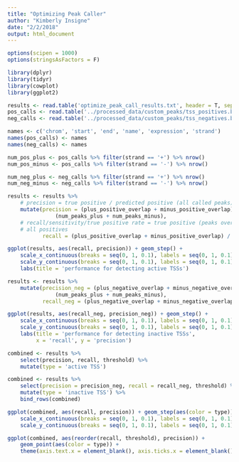 ```yaml
---
title: "Optimizing Peak Caller"
author: "Kimberly Insigne"
date: "2/2/2018"
output: html_document
---
```


```r
options(scipen = 1000)
options(stringsAsFactors = F)

library(dplyr)
library(tidyr)
library(cowplot)
library(ggplot2)

results <- read.table('optimize_peak_call_results.txt', header = T, sep = '\t')
pos_calls <- read.table('../processed_data/custom_peaks/tss_positives.bed', sep = '\t', header = F)
neg_calls <- read.table('../processed_data/custom_peaks/tss_negatives.bed', sep = '\t', header = F)

names <- c('chrom', 'start', 'end', 'name', 'expression', 'strand')
names(pos_calls) <- names
names(neg_calls) <- names
```

```r
num_pos_plus <- pos_calls %>% filter(strand == '+') %>% nrow()
num_pos_minus <- pos_calls %>% filter(strand == '-') %>% nrow()

num_neg_plus <- neg_calls %>% filter(strand == '+') %>% nrow()
num_neg_minus <- neg_calls %>% filter(strand == '-') %>% nrow()

results <- results %>% 
    # precision = true positive / predicted positive (all called peaks)
    mutate(precision = (plus_positive_overlap + minus_positive_overlap) / 
               (num_peaks_plus + num_peaks_minus),
    # recall/sensitivity/true positive rate = true positive (peaks overlap with positive TSS) / 
    # all positives
           recall = (plus_positive_overlap + minus_positive_overlap) / nrow(pos_calls))
```

```r
ggplot(results, aes(recall, precision)) + geom_step() +
    scale_x_continuous(breaks = seq(0, 1, 0.1), labels = seq(0, 1, 0.1), limits = c(0, 1.0)) +
    scale_y_continuous(breaks = seq(0, 1, 0.1), labels = seq(0, 1, 0.1), limits = c(0, 1.0)) +
    labs(title = 'performance for detecting active TSSs')
```


```r
results <- results %>% 
    mutate(precision_neg = (plus_negative_overlap + minus_negative_overlap) / 
               (num_peaks_plus + num_peaks_minus),
           recall_neg = (plus_negative_overlap + minus_negative_overlap) / nrow(neg_calls))
```


```r
ggplot(results, aes(recall_neg, precision_neg)) + geom_step() +
    scale_x_continuous(breaks = seq(0, 1, 0.1), labels = seq(0, 1, 0.1), limits = c(0, 1.0)) +
    scale_y_continuous(breaks = seq(0, 1, 0.1), labels = seq(0, 1, 0.1), limits = c(0, 1.0)) +
    labs(title = 'performance for detecting inactive TSSs',
         x = 'recall', y = 'precision')
```

```r
combined <- results %>% 
    select(precision, recall, threshold) %>% 
    mutate(type = 'active TSS')

combined <- results %>% 
    select(precision = precision_neg, recall = recall_neg, threshold) %>% 
    mutate(type = 'inactive TSS') %>% 
    bind_rows(combined)
```

```r
ggplot(combined, aes(recall, precision)) + geom_step(aes(color = type)) +
    scale_x_continuous(breaks = seq(0, 1, 0.1), labels = seq(0, 1, 0.1), limits = c(0, 1.0)) +
    scale_y_continuous(breaks = seq(0, 1, 0.1), labels = seq(0, 1, 0.1), limits = c(0, 1.0))
```

```r
ggplot(combined, aes(reorder(recall, threshold), precision)) + 
    geom_point(aes(color = type)) +
    theme(axis.text.x = element_blank(), axis.ticks.x = element_blank())
```

